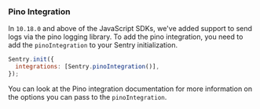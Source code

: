 ### Pino Integration

In `10.18.0` and above of the JavaScript SDKs, we've added support to send logs via the pino logging library. To add the pino integration, you need to add the `pinoIntegration` to your Sentry initialization.

```js
Sentry.init({
  integrations: [Sentry.pinoIntegration()],
});
```

You can look at the <PlatformLink to="/configuration/integrations/pino">Pino integration documentation</PlatformLink> for more information on the options you can pass to the `pinoIntegration`.
